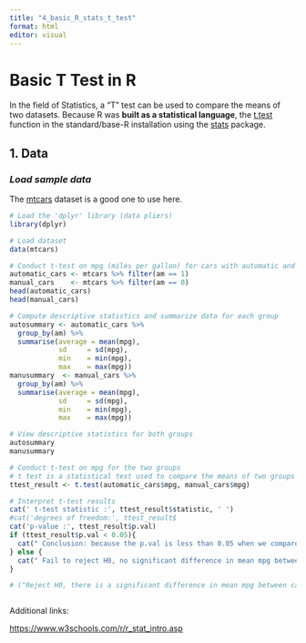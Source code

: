 ```yaml
---
title: "4_basic_R_stats_t_test"
format: html
editor: visual
---
```


# Basic T Test in R 

In the field of Statistics, a "T" test can be used to compare the means of two datasets. Because R was **built as a statistical language**, the [t.test](https://stat.ethz.ch/R-manual/R-devel/library/stats/html/t.test.html ""T" test in R") function in the standard/base-R installation using the [stats](https://stat.ethz.ch/R-manual/R-devel/library/stats/html/00Index.html "stats") package.

## 1. Data

### *Load sample data* 

The [mtcars](https://www.w3schools.com/r/r_stat_data_set.asp "R statistics sample dataset mtcars") dataset is a good one to use here.

```r
# Load the 'dplyr' library (data pliers) 
library(dplyr)

# Load dataset
data(mtcars)

# Conduct t-test on mpg (miles per gallon) for cars with automatic and manual transmission.
automatic_cars <- mtcars %>% filter(am == 1)
manual_cars    <- mtcars %>% filter(am == 0)
head(automatic_cars)
head(manual_cars)

```

```r

# Compute descriptive statistics and summarize data for each group
autosummary <- automatic_cars %>%
  group_by(am) %>%
  summarise(average = mean(mpg),
            sd     = sd(mpg),
            min    = min(mpg),
            max    = max(mpg))
manusummary  <- manual_cars %>%
  group_by(am) %>%
  summarise(average = mean(mpg),
            sd     = sd(mpg),
            min    = min(mpg),
            max    = max(mpg))

# View descriptive statistics for both groups
autosummary
manusummary
```

```r
# Conduct t-test on mpg for the two groups
# t test is a statistical test used to compare the means of two groups
ttest_result <- t.test(automatic_cars$mpg, manual_cars$mpg)

# Interpret t-test results
cat(' t-test statistic :', ttest_result$statistic, ' ')
#cat('degrees of freedom:', ttest_result$
cat('p-value :', ttest_result$p.val)
if (ttest_result$p.val < 0.05){
  cat(" Conclusion: because the p.val is less than 0.05 when we compare the means with the t.test functino, there very likely IS a significant difference in mean mpg between cars with automatic and manual transmission, the low p-value tells us that the null hypothesis, that the means were equal, is false (Reject H0 the null hypothesis)")
} else {
  cat(" Fail to reject H0, no significant difference in mean mpg between cars with automatic and manual transmission.")
}

# ("Reject H0, there is a significant difference in mean mpg between cars with automatic and manual transmission")
```

```r

```

Additional links:

<https://www.w3schools.com/r/r_stat_intro.asp>

